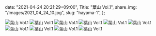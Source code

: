   date: "2021-04-24 20:21:29+09:00",
  Title: "葉山 Vol.1",
  share_img: "/images/2021_04_24_10.jpg",
  slug: "hayama-1",
};

![葉山 Vol.1](/images/2021_04_24_1.jpg)
![葉山 Vol.1](/images/2021_04_24_2.jpg)
![葉山 Vol.1](/images/2021_04_24_3.jpg)
![葉山 Vol.1](/images/2021_04_24_4.jpg)
![葉山 Vol.1](/images/2021_04_24_5.jpg)
![葉山 Vol.1](/images/2021_04_24_6.jpg)
![葉山 Vol.1](/images/2021_04_24_7.jpg)
![葉山 Vol.1](/images/2021_04_24_8.jpg)
![葉山 Vol.1](/images/2021_04_24_9.jpg)
![葉山 Vol.1](/images/2021_04_24_10.jpg)
